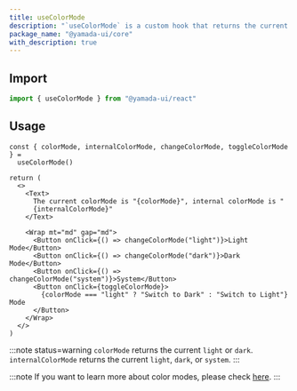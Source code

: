 ```yaml
---
title: useColorMode
description: "`useColorMode` is a custom hook that returns the current color mode."
package_name: "@yamada-ui/core"
with_description: true
---
```


## Import

```ts
import { useColorMode } from "@yamada-ui/react"
```

## Usage

```tsx functional=true
const { colorMode, internalColorMode, changeColorMode, toggleColorMode } =
  useColorMode()

return (
  <>
    <Text>
      The current colorMode is "{colorMode}", internal colorMode is "
      {internalColorMode}"
    </Text>

    <Wrap mt="md" gap="md">
      <Button onClick={() => changeColorMode("light")}>Light Mode</Button>
      <Button onClick={() => changeColorMode("dark")}>Dark Mode</Button>
      <Button onClick={() => changeColorMode("system")}>System</Button>
      <Button onClick={toggleColorMode}>
        {colorMode === "light" ? "Switch to Dark" : "Switch to Light"} Mode
      </Button>
    </Wrap>
  </>
)
```

:::note status=warning
`colorMode` returns the current `light` or `dark`.
`internalColorMode` returns the current `light`, `dark`, or `system`.
:::

:::note
If you want to learn more about color modes, please check [here](/styled-system/color-mode).
:::
